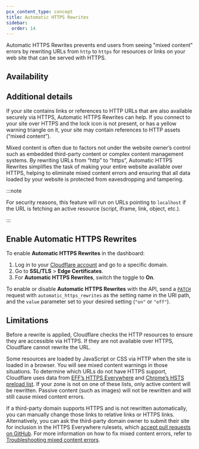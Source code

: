 ```yaml
---
pcx_content_type: concept
title: Automatic HTTPS Rewrites
sidebar:
  order: 14
---
```



Automatic HTTPS Rewrites prevents end users from seeing "mixed content" errors by rewriting URLs from `http` to `https` for resources or links on your web site that can be served with HTTPS.

## Availability

<FeatureTable id="ssl.automatic_https_rewrites" />

## Additional details

If your site contains links or references to HTTP URLs that are also available securely via HTTPS, Automatic HTTPS Rewrites can help. If you connect to your site over HTTPS and the lock icon is not present, or has a yellow warning triangle on it, your site may contain references to HTTP assets (“mixed content”).

Mixed content is often due to factors not under the website owner’s control such as embedded third-party content or complex content management systems. By rewriting URLs from “http” to “https”, Automatic HTTPS Rewrites simplifies the task of making your entire website available over HTTPS, helping to eliminate mixed content errors and ensuring that all data loaded by your website is protected from eavesdropping and tampering.

:::note

For security reasons, this feature will run on URLs pointing to `localhost` if the URL is fetching an active resource (script, iframe, link, object, etc.).

:::

## Enable Automatic HTTPS Rewrites

<Tabs syncKey="dashPlusAPI"> <TabItem label="Dashboard">

To enable **Automatic HTTPS Rewrites** in the dashboard:

1. Log in to your [Cloudflare account](https://dash.cloudflare.com) and go to a specific domain.
2. Go to **SSL/TLS** > **Edge Certificates**.
3. For **Automatic HTTPS Rewrites**, switch the toggle to **On**.

</TabItem> <TabItem label="API">

To enable or disable **Automatic HTTPS Rewrites** with the API, send a [`PATCH`](/api/operations/zone-settings-edit-single-setting) request with `automatic_https_rewrites` as the setting name in the URI path, and the `value` parameter set to your desired setting (`"on"` or `"off"`).

</TabItem> </Tabs>

<Render file="configuration-rule-promotion" product="rules" />

## Limitations

Before a rewrite is applied, Cloudflare checks the HTTP resources to ensure they are accessible via HTTPS. If they are not available over HTTPS, Cloudflare cannot rewrite the URL.

Some resources are loaded by JavaScript or CSS via HTTP when the site is loaded in a browser. You will see mixed content warnings in those situations. To determine which URLs do not have HTTPS support, Cloudflare uses data from [EFF’s HTTPS Everywhere](https://www.eff.org/https-everywhere/faq#how-do-i-add-my-own-site-to-https-everywhere) and [Chrome’s HSTS preload list](https://hstspreload.org). If your zone is not on one of these lists, only active content will be rewritten. Passive content (such as images) will not be rewritten and will still cause mixed content errors.

If a third-party domain supports HTTPS and is not rewritten automatically, you can manually change those links to relative links or HTTPS links. Alternatively, you can ask the third-party domain owner to submit their site for inclusion in the HTTPS Everywhere rulesets, which [accept pull requests on GitHub](https://github.com/EFForg/https-everywhere/). For more information on how to fix mixed content errors, refer to [Troubleshooting mixed content errors](/ssl/troubleshooting/mixed-content-errors/).
